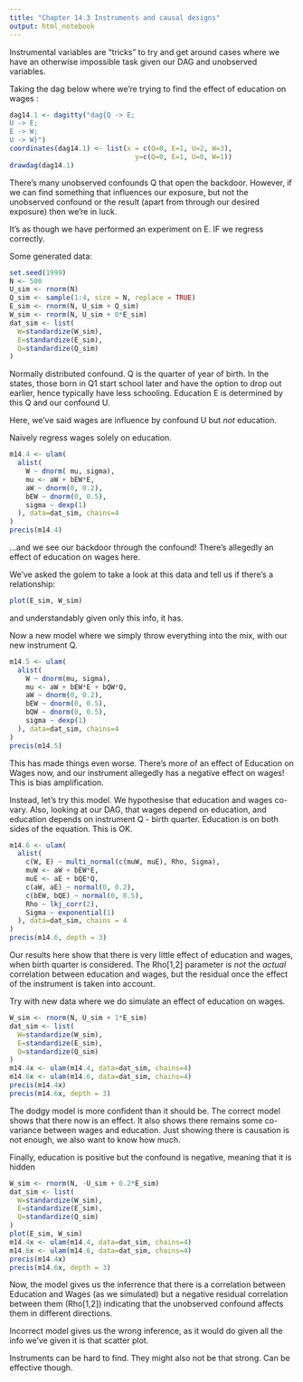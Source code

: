 ```yaml
---
title: "Chapter 14.3 Instruments and causal designs"
output: html_notebook
---
```

Instrumental variables are "tricks" to try and get around cases where we have an
otherwise impossible task given our DAG and unobserved variables.

Taking the dag below where we're trying to find the effect of education on wages
:
```r
dag14.1 <- dagitty("dag{Q -> E;
U -> E;
E -> W;
U -> W}")
coordinates(dag14.1) <- list(x = c(Q=0, E=1, U=2, W=3),
                               y=c(Q=0, E=1, U=0, W=1))
drawdag(dag14.1)
```
There's many unobserved confounds Q that open the backdoor. However, if we can 
find something that influences our exposure, but not the unobserved confound or 
the result (apart from through our desired exposure) then we're in luck.

It's as though we have performed an experiment on E. IF we regress correctly.

Some generated data:
```r
set.seed(1999)
N <- 500
U_sim <- rnorm(N)
Q_sim <- sample(1:4, size = N, replace = TRUE)
E_sim <- rnorm(N, U_sim + Q_sim)
W_sim <- rnorm(N, U_sim + 0*E_sim)
dat_sim <- list(
  W=standardize(W_sim),
  E=standardize(E_sim),
  Q=standardize(Q_sim)
)
```
Normally distributed confound. Q is the quarter of year of birth. In the states,
those born in Q1 start school later and have the option to drop out earlier, 
hence typically have less schooling. Education E is determined by this Q and our
confound U.

Here, we've said wages are influence by confound U but *not* education. 

Naively regress wages solely on education.
```r
m14.4 <- ulam(
  alist(
    W ~ dnorm( mu, sigma),
    mu <- aW + bEW*E,
    aW ~ dnorm(0, 0.2),
    bEW ~ dnorm(0, 0.5),
    sigma ~ dexp(1)
  ), data=dat_sim, chains=4
)
precis(m14.4)
```
...and we see our backdoor through the confound! There's allegedly an effect of 
education on wages here.

We've asked the golem to take a look at this data and tell us if there's a 
relationship:

```r
plot(E_sim, W_sim)
```
and understandably given only this info, it has.

Now a new model where we simply throw everything into the mix, with our new
instrument Q. 
```r
m14.5 <- ulam(
  alist(
    W ~ dnorm(mu, sigma),
    mu <- aW + bEW*E + bQW*Q,
    aW ~ dnorm(0, 0.2),
    bEW ~ dnorm(0, 0.5), 
    bQW ~ dnorm(0, 0.5),
    sigma ~ dexp(1)
  ), data=dat_sim, chains=4
)
precis(m14.5)
```
This has made things even worse. There's more of an effect of Education on Wages
now, and our instrument allegedly has a negative effect on wages! This is bias
amplification.

Instead, let's try this model. We hypothesise that education and wages co-vary.
Also, looking at our DAG, that wages depend on education, and education depends
on instrument Q - birth quarter. Education is on both sides of the equation. 
This is OK. 
```r
m14.6 <- ulam(
  alist(
    c(W, E) ~ multi_normal(c(muW, muE), Rho, Sigma),
    muW <- aW + bEW*E,
    muE <- aE + bQE*Q,
    c(aW, aE) ~ normal(0, 0.2),
    c(bEW, bQE) ~ normal(0, 0.5),
    Rho ~ lkj_corr(2),
    Sigma ~ exponential(1)
  ), data=dat_sim, chains = 4
)
precis(m14.6, depth = 3)
```
Our results here show that there is very little effect of education and wages, 
when birth quarter is considered. The Rho[1,2] parameter is *not* the *actual* 
correlation between education and wages, but the residual once the effect of the
instrument is taken into account. 

Try with new data where we do simulate an effect of education on wages. 
```r
W_sim <- rnorm(N, U_sim + 1*E_sim)
dat_sim <- list(
  W=standardize(W_sim),
  E=standardize(E_sim),
  Q=standardize(Q_sim)
)
m14.4x <- ulam(m14.4, data=dat_sim, chains=4)
m14.6x <- ulam(m14.6, data=dat_sim, chains=4)
precis(m14.4x)
precis(m14.6x, depth = 3)
```
The dodgy model is more confident than it should be. The correct model shows 
that there now is an effect. It also shows there remains some co-variance 
between wages and education. Just showing there is causation is not enough, we
also want to know how much.

Finally, education is positive but the confound is negative, meaning that it is 
hidden
```r
W_sim <- rnorm(N, -U_sim + 0.2*E_sim)
dat_sim <- list(
  W=standardize(W_sim),
  E=standardize(E_sim),
  Q=standardize(Q_sim)
)
plot(E_sim, W_sim)
m14.4x <- ulam(m14.4, data=dat_sim, chains=4)
m14.6x <- ulam(m14.6, data=dat_sim, chains=4)
precis(m14.4x)
precis(m14.6x, depth = 3)
```
Now, the model gives us the inferrence that there is a correlation 
between Education and Wages (as we simulated) but a negative residual 
correlation between them (Rho[1,2]) indicating that the unobserved confound 
affects them in different directions. 

Incorrect model gives us the wrong inference, as it would do given all the info
we've given it is that scatter plot.

Instruments can be hard to find. They might also not be that strong. Can be 
effective though.


